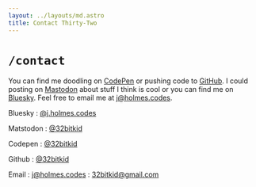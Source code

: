 ```yaml
---
layout: ../layouts/md.astro
title: Contact Thirty-Two
---
```


# `/contact`

You can find me doodling on [CodePen][codepen] or pushing code to [GitHub][github]. I could posting on [Mastodon][mstdn] about stuff I think is cool or you can find me on [Bluesky][bsky]. Feel free to email me at j@holmes.codes.

Bluesky
: [@j.holmes.codes][bsky]

Matstodon
: [@32bitkid][mstdn]

Codepen
: [@32bitkid][codepen]

Github
: [@32bitkid][github]

Email
: j@holmes.codes
: 32bitkid@gmail.com

[codepen]: https://codepen.io/32bitkid
[github]: https://github.com/32bitkid
[mstdn]: https://mstdn.social/@32bitkid
[bsky]: https://bsky.app/profile/j.holmes.codes
